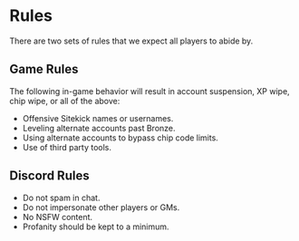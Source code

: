 # Rules

There are two sets of rules that we expect all players to abide by.

## Game Rules

The following in-game behavior will result in account suspension, XP wipe, chip wipe, or all of the above:

- Offensive Sitekick names or usernames.
- Leveling alternate accounts past Bronze.
- Using alternate accounts to bypass chip code limits.
- Use of third party tools.

## Discord Rules

- Do not spam in chat.
- Do not impersonate other players or GMs.
- No NSFW content.
- Profanity should be kept to a minimum.